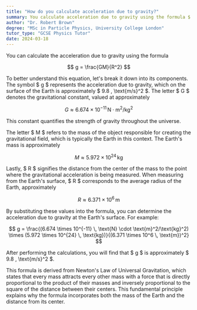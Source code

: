 ```yaml
---
title: "How do you calculate acceleration due to gravity?"
summary: You calculate acceleration due to gravity using the formula $ g = \frac{GM}{R^2} $.
author: "Dr. Robert Brown"
degree: "MSc in Particle Physics, University College London"
tutor_type: "GCSE Physics Tutor"
date: 2024-03-18
---
```


You can calculate the acceleration due to gravity using the formula 

$$ 
g = \frac{GM}{R^2} 
$$ 

To better understand this equation, let's break it down into its components. The symbol $ g $ represents the acceleration due to gravity, which on the surface of the Earth is approximately $ 9.8 \, \text{m/s}^2 $. The letter $ G $ denotes the gravitational constant, valued at approximately 

$$ 
G \approx 6.674 \times 10^{-11} \, \text{N} \cdot \text{m}^2/\text{kg}^2 
$$ 

This constant quantifies the strength of gravity throughout the universe.

The letter $ M $ refers to the mass of the object responsible for creating the gravitational field, which is typically the Earth in this context. The Earth's mass is approximately 

$$ 
M \approx 5.972 \times 10^{24} \, \text{kg} 
$$ 

Lastly, $ R $ signifies the distance from the center of the mass to the point where the gravitational acceleration is being measured. When measuring from the Earth's surface, $ R $ corresponds to the average radius of the Earth, approximately 

$$ 
R \approx 6.371 \times 10^6 \, \text{m} 
$$ 

By substituting these values into the formula, you can determine the acceleration due to gravity at the Earth's surface. For example:

$$ 
g = \frac{(6.674 \times 10^{-11} \, \text{N} \cdot \text{m}^2/\text{kg}^2) \times (5.972 \times 10^{24} \, \text{kg})}{(6.371 \times 10^6 \, \text{m})^2} 
$$ 

After performing the calculations, you will find that $ g $ is approximately $ 9.8 \, \text{m/s}^2 $.

This formula is derived from Newton's Law of Universal Gravitation, which states that every mass attracts every other mass with a force that is directly proportional to the product of their masses and inversely proportional to the square of the distance between their centers. This fundamental principle explains why the formula incorporates both the mass of the Earth and the distance from its center.
    